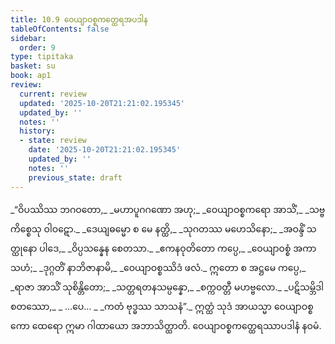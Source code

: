 ```yaml
---
title: 10.9 ဝေယျာဝစ္စကတ္ထေရအပဒါန
tableOfContents: false
sidebar:
  order: 9
type: tipitaka
basket: su
book: ap1
review:
  current: review
  updated: '2025-10-20T21:21:02.195345'
  updated_by: ''
  notes: ''
  history:
  - state: review
    date: '2025-10-20T21:21:02.195345'
    updated_by: ''
    notes: ''
    previous_state: draft
---
```



<DynamicBreadcrumb />


<ReviewStatus review={frontmatter.review} showDetails={true} />

<HypothesisAnnotation frontmatter={frontmatter} />

<Division number="51" book="ap1" e="ch" v="20" p="152">

<Paragraph number="1831" type="verses" book="ap1">
_“ဝိပဿိဿ ဘဂဝတော,_  
_မဟာပူဂဂဏော အဟု;_  
_ဝေယျာဝစ္စကရော အာသိံ,_  
_သဗ္ဗကိစ္စေသု ဝါဝဋော._  

</Paragraph>

</Division>
<Division number="52" book="ap1" e="ch" v="20" p="152">

<Paragraph number="1832" type="verses" book="ap1">
_ဒေယျဓမ္မော စ မေ နတ္ထိ,_  
_သုဂတဿ မဟေသိနော;_  
_အဝန္ဒိံ သတ္ထုနော ပါဒေ,_  
_ဝိပ္ပသန္နေန စေတသာ._  

</Paragraph>

</Division>
<Division number="53" book="ap1" e="ch" v="20" p="152">

<Paragraph number="1833" type="verses" book="ap1">
_ဧကနဝုတိတော ကပ္ပေ,_  
_ဝေယျာဝစ္စံ အကာသဟံ;_  
_ဒုဂ္ဂတိံ နာဘိဇာနာမိ,_  
_ဝေယျာဝစ္စဿိဒံ ဖလံ._  

</Paragraph>

</Division>
<Division number="54" book="ap1" e="ch" v="20" p="152">

<Paragraph number="1834" type="verses" book="ap1">
ဣတော စ အဋ္ဌမေ ကပ္ပေ,_  
_ရာဇာ အာသိံ သုစိန္တိတော;_  
_သတ္တရတနသမ္ပန္နော,_  
_စက္ကဝတ္တီ မဟဗ္ဗလော._  

</Paragraph>

</Division>
<Division number="55" book="ap1" e="ch" v="20" p="152">

<Paragraph number="1835" type="verses" book="ap1">
_ပဋိသမ္ဘိဒါ စတဿော,_  
_ …ပေ… _  
_ကတံ ဗုဒ္ဓဿ သာသနံ”._  

</Paragraph>

<Paragraph number="1836" book="ap1">
ဣတ္ထံ သုဒံ အာယသ္မာ ဝေယျာဝစ္စကော ထေရော ဣမာ ဂါထာယော အဘာသိတ္ထာတိ.

</Paragraph>
</Division>

<Paragraph number="1837" type="center" book="ap1">
ဝေယျာဝစ္စကတ္ထေရဿာပဒါနံ နဝမံ.
</Paragraph>